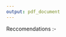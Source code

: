 ```yaml
---
output: pdf_document
---
```


\chapter{Conclusion}\label{ch:conclusion}
\thispagestyle{empty}

Reccomendations :- 
\begin{itemize}
\item Standardised score reflecting need/frailty/vulnerability required to accurately assess access to care (OECD pp181)
\item disaggregate SCS a little - distinguishing reablement and intermediate care from LTC important!
\item Measure outcomes relevent to social care (falls etc OECD 2013 pp59) OR link to outcome data e.g. preventable admission data, hip fracture data??
\item Consider other forms of admin data to help with this e.g. Attendance Allowance?? - Problem being coverage
\end{itemize}